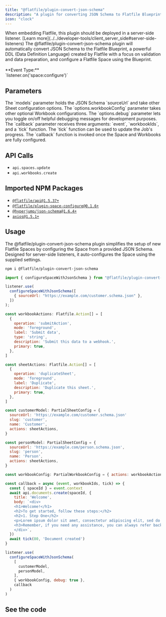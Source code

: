 ```yaml
---
title: "@flatfile/plugin-convert-json-schema"
description: "A plugin for converting JSON Schema to Flatfile Blueprint and configuring a Flatfile Space."
icon: "clock"
---
```


<Warning>
  When embedding Flatfile, this plugin should be deployed in a server-side
  listener. [Learn
  more](../../developer-tools/client_server_side#server-side-listeners)
</Warning>

<CardGroup cols={1}>
  <Card
    title="@flatfile/plugin-convert-json-schema"
    icon="download"
  >
    The @flatfile/plugin-convert-json-schema plugin will automatically convert JSON Schema to the Flatfile Blueprint, a powerful DDL (Data Definition Language) created by Flatfile with a focus on validation and data preparation, and configure a Flatfile Space using the Blueprint.
    <br />
    <br />
    **Event Type:**
    <br/>
    `listener.on('space:configure')`

  </Card>
</CardGroup>

## Parameters

<ParamField path="models" type="ModelToSheetConfig[]" required>
  The `models` parameter holds the JSON Schema `sourceUrl` and take other Sheet
  configuration options.
</ParamField>

<ParamField path="options.workbookConfig" type="PartialWorkbookConfig">
  The `options.workbookConfig` parameter takes other optional Workbook
  configurations.
</ParamField>

<ParamField path="options.debug" type="boolean">
  The `options.debug` parameter lets you toggle on/off helpful debugging
  messages for development purposes.
</ParamField>

<ParamField path="callback" type="function">
  The `callback` parameter receives three arguments: `event`, `workbookIds`, and
  a `tick` function. The `tick` function can be used to update the Job's
  progress. The `callback` function is invoked once the Space and Workbooks are
  fully configured.
</ParamField>

## API Calls

- `api.spaces.update`
- `api.workbooks.create`

## Imported NPM Packages

- [`@flatfile/api@1.5.37+`](https://npmjs.com/package/@flatfile/api)
- [`@flatfile/plugin-space-configure@0.1.6+`](https://npmjs.com/package/@flatfile/plugin-space-configure)
- [`@hyperjump/json-schema@1.6.4+`](https://npmjs.com/package/@hyperjump/json-schema)
- [`axios@1.5.1+`](https://npmjs.com/package/axios)

## Usage

The @flatfile/plugin-convert-json-schema plugin simplifies the setup of new Flatfile Spaces by configuring the Space from a provided JSON Schema.
Designed for server-side listeners, it auto-configures the Space using the supplied settings.

```bash install
npm i @flatfile/plugin-convert-json-schema
```

```js import
import { configureSpaceWithJsonSchema } from "@flatfile/plugin-convert-json-schema";
```

<CodeGroup>

```js listener.js w/ basic configuration
listener.use(
  configureSpaceWithJsonSchema([
    { sourceUrl: "https://example.com/customer.schema.json" },
  ])
);
```

```js listener.js /w advanced configuration
const workbookActions: Flatfile.Action[] = [
  {
    operation: 'submitAction',
    mode: 'foreground',
    label: 'Submit data',
    type: 'string',
    description: 'Submit this data to a webhook.',
    primary: true,
  },
]

const sheetActions: Flatfile.Action[] = [
  {
    operation: 'duplicateSheet',
    mode: 'foreground',
    label: 'Duplicate',
    description: 'Duplicate this sheet.',
    primary: true,
  },
]

const customerModel: PartialSheetConfig = {
  sourceUrl: 'https://example.com/customer.schema.json'
  slug: 'customer',
  name: 'Customer',
  actions: sheetActions,
}

const personModel: PartialSheetConfig = {
  sourceUrl: 'https://example.com/person.schema.json',
  slug: 'person',
  name: 'Person',
  actions: sheetActions,
}

const workbookConfig: PartialWorkbookConfig = { actions: workbookActions }

const callback = async (event, workbookIds, tick) => {
  const { spaceId } = event.context
  await api.documents.create(spaceId, {
    title: 'Welcome',
    body: `<div>
    <h1>Welcome!</h1>
    <h2>To get started, follow these steps:</h2>
    <h2>1. Step One</h2>
    <p>Lorem ipsum dolor sit amet, consectetur adipiscing elit, sed do eiusmod tempor incididunt ut labore et dolore magna aliqua. Ut enim ad minim veniam, quis nostrud exercitation ullamco laboris nisi ut aliquip ex ea commodo consequat. Duis aute irure dolor in reprehenderit in voluptate velit esse cillum dolore eu fugiat nulla pariatur.</p>
    <h3>Remember, if you need any assistance, you can always refer back to this page by clicking "Welcome" in the left-hand sidebar!</h3>
    </div>`,
  })
  await tick(80, 'Document created')
}

listener.use(
  configureSpaceWithJsonSchema(
    [
      customerModel,
      personModel,
    ],
    { workbookConfig, debug: true },
    callback
  )
)
```

</CodeGroup>

## See the code

<CardGroup cols={2}>
  <Card
    title="@flatfile/plugin-convert-json-schema"
    href="https://github.com/FlatFilers/flatfile-plugins/tree/main/plugins/json-schema"
    icon="github"
  ></Card>
</CardGroup>
